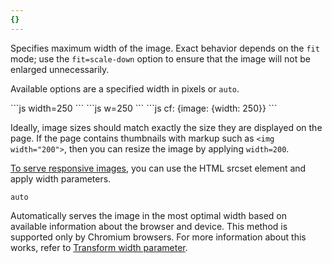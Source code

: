 ```yaml
---
{}
---
```


Specifies maximum width of the image. Exact behavior depends on the `fit` mode; use the `fit=scale-down` option to ensure that the image will not be enlarged unnecessarily.

Available options are a specified width in pixels or `auto`.

<Tabs>
  <TabItem label="URL format">
    ```js 
    width=250
    ```
  </TabItem>
  <TabItem label="URL format alias">
    ```js 
    w=250
    ```
  </TabItem>
  <TabItem label="Workers">
  ```js 
  cf: {image: {width: 250}}
  ```
  </TabItem>
</Tabs>

Ideally, image sizes should match exactly the size they are displayed on the page. If the page contains thumbnails with markup such as `<img width="200">`, then you can resize the image by applying `width=200`. 

[To serve responsive images](/images/transform-images/make-responsive-images/#transform-with-html-srcset), you can use the HTML srcset element and apply width parameters.

`auto`

Automatically serves the image in the most optimal width based on available information about the browser and device. This method is supported only by Chromium browsers. For more information about this works, refer to [Transform width parameter](/images/transform-images/make-responsive-images/#transform-with-width-parameter).
